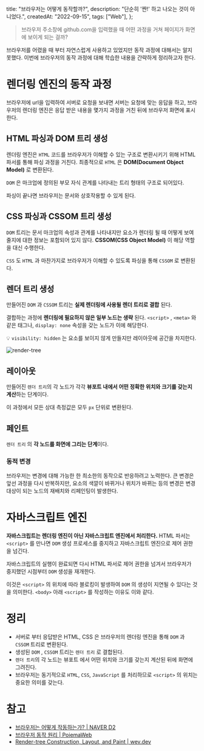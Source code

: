   title: "브라우저는 어떻게 동작할까?",
  description: "단순히 '짠!' 하고 나오는 것이 아니었다.",
  createdAt: "2022-09-15",
  tags: ["Web"],
};

> 브라우저 주소창에 github.com을 입력했을 때 어떤 과정을 거쳐 페이지가 화면에 보이게 되는 걸까?
> 

브라우저를 어렸을 때 부터 자연스럽게 사용하고 있었지만 동작 과정에 대해서는 알지 못했다. 이번에 브라우저의 동작 과정에 대해 학습한 내용을 간략하게 정리하고자 한다.

# **렌더링 엔진의 동작 과정**

브라우저에 url을 입력하여 서버로 요청을 보내면 서버는 요청에 맞는 응답을 하고, 브라우저의 렌더링 엔진은 응답 받은 내용을 몇가지 과정을 거친 뒤에 브라우저 화면에 표시한다.

## **HTML 파싱과 DOM 트리 생성**

렌더링 엔진은 `HTML` 코드를 브라우저가 이해할 수 있는 구조로 변환시키기 위해 HTML 파서를 통해 파싱 과정을 거친다. 최종적으로 `HTML` 은 **DOM(Document Object Model)** 로 변환된다.

`DOM` 은 마크업에 정의된 부모 자식 관계를 나타내는 트리 형태의 구조로 되어있다.

파싱이 끝나면 브라우저는 문서와 상호작용할 수 있게 된다.

## **CSS 파싱과 CSSOM 트리 생성**

`DOM` 트리는 문서 마크업의 속성과 관계를 나타내지만 요소가 렌더링 될 때 어떻게 보여줄지에 대한 정보는 포함되어 있지 않다. **CSSOM(CSS Object Model)** 이 해당 역할을 대신 수행한다.

`CSS` 도 `HTML` 과 마찬가지로 브라우저가 이해할 수 있도록 파싱을 통해 `CSSOM` 로 변환된다.

## **렌더 트리 생성**

만들어진 `DOM` 과 `CSSOM` 트리는 **실제 렌더링에 사용될 렌더 트리로 결합** 된다.

결합하는 과정에 **렌더링에 필요하지 않은 일부 노드는 생략** 된다. `<script>` , `<meta>` 와 같은 태그나, `display: none` 속성을 갖는 노드가 이에 해당한다.

💡 `visibility: hidden` 는 요소를 보이지 않게 만들지만 레이아웃에 공간을 차지한다.

![render-tree](render-tree.png)

## **레이아웃**

만들어진 `렌더 트리`의 각 노드가 각각 **뷰포트 내에서 어떤 정확한 위치와 크기를 갖는지 계산**하는 단계이다.

이 과정에서 모든 상대 측정값은 모두 `px` 단위로 변환된다.

## **페인트**

`렌더 트리` 의 **각 노드를 화면에 그리는 단계**이다.

### **동적 변경**

브라우저는 변경에 대해 가능한 한 최소한의 동작으로 반응하려고 노력한다. 큰 변경은 앞선 과정을 다시 반복하지만, 요소의 색깔이 바뀌거나 위치가 바뀌는 등의 변경은 변경 대상이 되는 노드의 재배치와 리페인팅이 발생한다.

# **자바스크립트 엔진**

**자바스크립트는 렌더링 엔진이 아닌 자바스크립트 엔진에서 처리한다.** HTML 파서는 `<script>` 를 만나면 `DOM` 생성 프로세스를 중지하고 자바스크립트 엔진으로 제어 권한을 넘긴다.

자바스크립트의 실행이 완료되면 다시 HTML 파서로 제어 권한을 넘겨서 브라우저가 중지했던 시점부터 `DOM` 생성을 재개한다.

이것은 `<script>` 의 위치에 따라 블로킹이 발생하여 `DOM` 의 생성이 지연될 수 있다는 것을 의미한다. `<body>` 아래 `<script>` 를 작성하는 이유도 이와 같다.

# **정리**

- 서버로 부터 응답받은 HTML, CSS 은 브라우저의 렌더링 엔진을 통해 `DOM` 과 `CSSOM` 트리로 변환된다.
- 생성된 `DOM` , `CSSOM` 트리는 `렌더 트리` 로 결합된다.
- `렌더 트리`의 각 노드는 뷰포트 에서 어떤 위치와 크기를 갖는지 계산된 뒤에 화면에 그려진다.
- 브라우저는 동기적으로 `HTML`, `CSS`, `JavaScript` 를 처리하므로 `<script>` 의 위치는 중요한 의미를 갖는다.

# **참고**

- [브라우저는 어떻게 작동하는가? | NAVER D2](https://d2.naver.com/helloworld/59361)
- [브라우저 동작 원리 | PoiemaWeb](https://poiemaweb.com/js-browser)
- [Render-tree Construction, Layout, and Paint | wev.dev](https://web.dev/critical-rendering-path-render-tree-construction/)